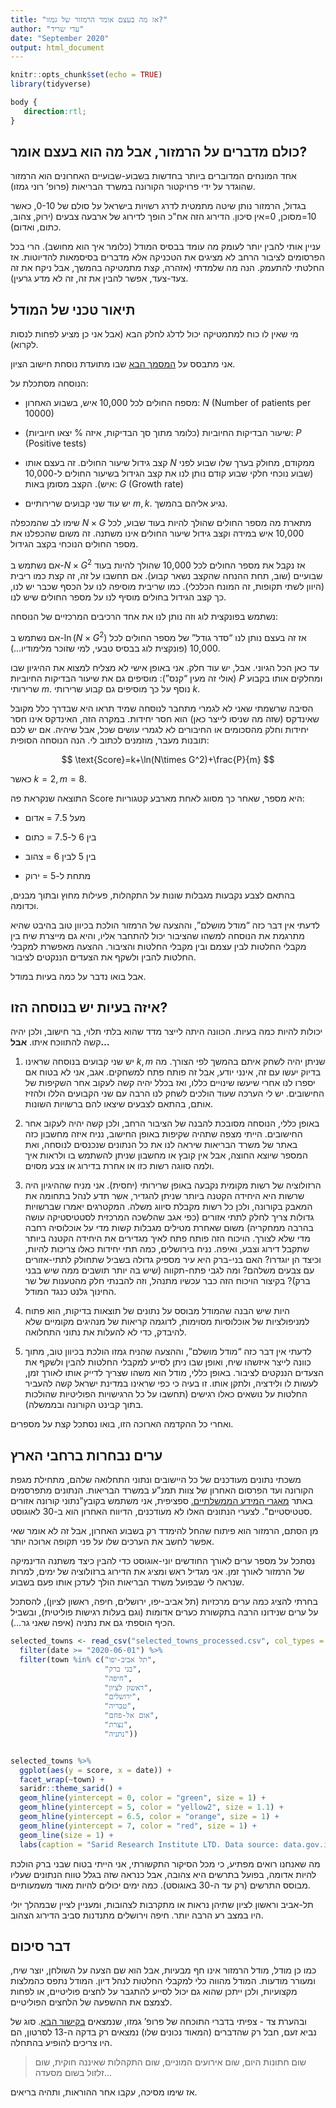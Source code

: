 ```yaml
---
title: "אז מה בעצם אומר הרמזור של גמזו?"
author: "עדי שריד"
date: "September 2020"
output: html_document
---
```


```r
knitr::opts_chunk$set(echo = TRUE)
library(tidyverse)
```

```css
body {
   direction:rtl;
}
```

## כולם מדברים על הרמזור, אבל מה הוא בעצם אומר?

אחד המונחים המדוברים ביותר בחדשות בשבוע-שבועיים האחרונים הוא הרמזור שהוגדר על ידי פרויקטור הקורונה במשרד הבריאות (פרופ' רוני גמזו).

בגדול, הרמזור נותן שיטה מתמטית לדרג רשויות בישראל על סולם של 0-10, כאשר 10=מסוכן, 0=אין סיכון. הדירוג הזה אח\"כ הופך לדירוג של ארבעה צבעים (ירוק, צהוב, כתום, ואדום).

עניין אותי להבין יותר לעומק מה עומד בבסיס המודל (כלומר איך הוא מחושב). הרי בכל הפרסומים לציבור הרחב לא מציגים את הטכניקה אלא מדברים בסיסמאות להדיוטות. אז החלטתי להתעמק. הנה מה שלמדתי (אזהרה, קצת מתמטיקה בהמשך, אבל ניקח את זה צעד-צעד, אפשר להבין את זה, זה לא מדע גרעין).

## תיאור טכני של המודל

מי שאין לו כוח למתמטיקה יכול לדלג לחלק הבא (אבל אני כן מציע לפחות לנסות לקרוא).

אני מתבסס על [המסמך הבא](https://github.com/sarid-ins/coronaIL/raw/master/gamzo_traffic_light/20200830-160844.pdf) שבו מתועדת נוסחת חישוב הציון.

הנוסחה מסתכלת על:

-   מספח החולים לכל 10,000 איש, בשבוע האחרון: $N$ (Number of patients per 10000)

-   שיעור הבדיקות החיוביות (כלומר מתוך סך הבדיקות, איזה % יצאו חיוביות): $P$ (Positive tests)

-   קצב גידול שיעור החולים. זה בעצם אותו $N$ ממקודם, מחולק בערך שלו שבוע לפני (שבוע נוכחי חלקי שבוע קודם נותן לנו את קצב הגידול בשיעור החולים ל-10,000 איש). הקצב מסומן באות: $G$ (Growth rate)

-   יש עוד שני קבועים שרירותיים $m,k$. נגיע אליהם בהמשך.

שימו לב שהמכפלה $N\times G$ מתארת מה מספר החולים שהולך להיות בעוד שבוע, לכל 10,000 איש במידה וקצב גידול שיעור החולים אינו משתנה. זה משום שהכפלנו את מספר החולים הנוכחי בקצב הגידול.

אם נשתמש ב-$N\times G^2$ אז נקבל את מספר החולים לכל 10,000 שהולך להיות בעוד שבועיים (שוב, תחת ההנחה שהקצב נשאר קבוע). אם תחשבו על זה, זה קצת כמו ריבית (היוון לשתי תקופות, זה המונח הכלכלי). כמו שריבית מוסיפה לנו על הכסף שכבר יש לנו, כך קצב הגידול בחולים מוסיף לנו על מספר החולים שיש לנו.

נשתמש בפונקצית לוג וזה נותן לנו את אחד הרכיבים המרכזיים של הנוסחה:

אם נשתמש ב-$\ln(N\times G^2)$ אז זה בעצם נותן לנו "סדר גודל" של מספר החולים לכל 10,000 (פונקצית לוג בבסיס טבעי, למי שזוכר מלימודיו...).

עד כאן הכל הגיוני. אבל, יש עוד חלק. אני באופן אישי לא מצליח למצוא את ההיגיון שבו (אולי זה מעין "קנס"): מוסיפים גם את שיעור הבדיקות החיוביות $P$ ומחלקים אותו בקבוע שרירותי $m$. נוסף על כך מוסיפים גם קבוע שרירותי $k$.

הסיבה שרשמתי שאני לא לגמרי מתחבר לנוסחה שמיד תראו היא שבדרך כלל מקובל שאינדקס (שזה מה שניסו לייצר כאן) הוא חסר יחידות. במקרה הזה, האינדקס אינו חסר יחידות וחלק מהסכומים או החיבורים לא לגמרי עושים שכל, אבל שיהיה. אם יש לכם תובנות מעבר, מוזמנים לכתוב לי. הנה הנוסחה הסופית:

$$
\text{Score}=k+\ln(N\times G^2)+\frac{P}{m}
$$

כאשר $k=2, m=8$.

התוצאה שנקראת פה Score היא מספר, שאחר כך מסווג לאחת מארבע קטגוריות:

-   מעל 7.5 = אדום

-   בין 6 ל-7.5 = כתום

-   בין 5 לבין 6 = צהוב

-   מתחת ל-5 = ירוק

בהתאם לצבע נקבעות מגבלות שונות על התקהלות, פעילות מחוץ ובתוך מבנים, וכדומה.

לדעתי אין דבר כזה "מודל מושלם", וההצעה של הרמזור הולכת בכיוון טוב בהיבט שהיא מתרגמת את הנוסחה למשהו שהציבור יכול להתחבר אליו, והיא גם מייצרת שיח בין מקבלי החלטות לבין עצמם ובין מקבלי החלטות והציבור. ההצעה מאפשרת למקבלי החלטות להבין ולשקף את הצעדים הננקטים לציבור.

אבל בואו נדבר על כמה בעיות במודל.

## איזה בעיות יש בנוסחה הזו?

יכולות להיות כמה בעיות. הכוונה היתה לייצר מדד שהוא בלתי תלוי, בר חישוב, ולכן יהיה קשה להתווכח איתו. **אבל...**

1.  יש שני קבועים בנוסחה שראינו $k,m$ שניתן יהיה לשחק איתם בהמשך לפי הצורך. מה בדיוק יעשו עם זה, אינני יודע, אבל זה פותח פתח למשחקים. אגב, אני לא בטוח אם יספרו לנו אחרי שיעשו שינויים כללו, ואז בכלל יהיה קשה לעקוב אחר השקיפות של החישובים. יש לי הערכה שעוד הולכים לשחק לנו הרבה עם שני הקבועים הללו ולהזיז אותם, בהתאם לצבעים שיצאו להם ברשויות השונות.

2.  באופן כללי, הנוסחה מסובכת להבנה של הציבור הרחב, ולכן קשה יהיה לעקוב אחר החישובים. הייתי מצפה שתהיה שקיפות באופן החישוב, נניח איזה מחשבון כזה באתר של משרד הבריאות שיראה לנו את כל הנתונים שנכנסים לנוסחה, ואת המספר שיוצא החוצה, אבל אין קובץ או מחשבון שניתן להשתמש בו ולראות איך ולמה סווגה רשות כזו או אחרת בדירוג או צבע מסוים.

3.  הרזולוציה של רשות מקומית נקבעה באופן שרירותי (יחסית). אני מניח שההיגיון היה שרשות היא היחידה הקטנה ביותר שניתן להגדיר, אשר תדע לנהל בתחומה את המאבק בקורונה, ולכן כל רשות מקבלת סיווג משלה. המקטרגים יאמרו שברשויות גדולות צריך לחלק לתתי אזורים (כפי אגב שהלשכה המרכזית לסטטיסטיקה עושה בהרבה ממחקריה) משום שאחרת מטילים מגבלות קשות מדי על אוכלוסיה רחבה מדי שלא לצורך. הויכוח הזה פותח פתח לאיך מגדירים את היחידה הקטנה ביותר שתקבל דירוג וצבע, ואיפה. נניח בירושלים, כמה תתי יחידות כאלו צריכות להיות, וכיצד הן יוגדרו? האם בני-ברק היא עיר מספיק גדולה בשביל שתחולק לתתי-אזורים עם צבעים משלהם? ומה לגבי פתח-תקווה (שיש בה יותר תושבים ממה שיש בבני ברק)? בקיצור הויכוח הזה כבר עכשיו מתנהל, וזה להבנתי חלק מהטענות של שר החינוך גלנט כנגד המודל.

4. היות שיש הבנה שהמודל מבוסס על נתונים של תוצאות בדיקות, הוא פתוח למניפולציות של אוכלוסיות מסוימות, לדוגמה קריאות של מנהיגים מקומיים שלא להיבדק, כדי לא להעלות את נתוני התחלואה.

5.  לדעתי אין דבר כזה "מודל מושלם", וההצעה שהניח גמזו הולכת בכיוון טוב, מתוך כוונה לייצר איזשהו שיח, ואופן שבו ניתן לסייע למקבלי החלטות להבין ולשקף את הצעדים הננקטים לציבור. באופן כללי, מודל הוא משהו שצריך לדייק אותו לאורך זמן, לעשות לו ולידציה, ולתקן אותו. זו בעיה כי כפי שראינו במדינת ישראל קשה להעביר החלטות על נושאים כאלו רגישים (תחשבו על כל הרגישויות הפוליטיות שהולכות בתוך קבינט הקורונה ובממשלה).

ואחרי כל ההקדמה הארוכה הזו, בואו נסתכל קצת על מספרים.

## ערים נבחרות ברחבי הארץ

משכתי נתונים מעודכנים של כל היישובים ונתוני התחלואה שלהם, מתחילת מגפת הקורונה ועד הפרסום האחרון של צוות תמנ"ע במשרד הבריאות. הנתונים מתפרסמים באתר [מאגרי המידע הממשלתיים.](https://data.gov.il/dataset/covid-19) ספציפית, אני משתמש בקובץ"נתוני קורונה אזורים סטטיסטיים\". לצערי הנתונים האלו לא מעודכנים, הדיווח האחרון הוא ב-30 לאוגוסט.

מן הסתם, הרמזור הוא פיתוח שהחל להימדד רק בשבוע האחרון, אבל זה לא אומר שאי אפשר לחשב את הערכים שלו על פני תקופה ארוכה יותר.

נסתכל על מספר ערים לאורך החודשים יוני-אוגוסט כדי להבין כיצד משתנה הדינמיקה של הרמזור לאורך זמן. אני מגדיל ראש ומציג את הדירוג ברזולוציה של ימים, למרות שנראה לי שבפועל משרד הבריאות הולך לעדכן אותו פעם בשבוע.

בחרתי להציג כמה ערים מרכזיות (תל אביב-יפו, ירושלים, חיפה, ראשון לציון), להסתכל על ערים שנידונו הרבה בתקשורת כערים אדומות (וגם בעלות רגישות פוליטית), ובשביל הכיף הוספתי גם את נתניה (איפה שאני גר...).

```r
selected_towns <- read_csv("selected_towns_processed.csv", col_types = cols()) %>% 
  filter(date >= "2020-06-01") %>% 
  filter(town %in% c("תל אביב-יפו",
                     "בני ברק",
                     "חיפה",
                     "ראשון לציון",
                     "ירושלים",
                     "טבריה",
                     "אום אל-פחם",
                     "נצרת",
                     "נתניה"))


selected_towns %>% 
  ggplot(aes(y = score, x = date)) + 
  facet_wrap(~town) + 
  saridr::theme_sarid() + 
  geom_hline(yintercept = 0, color = "green", size = 1) + 
  geom_hline(yintercept = 5, color = "yellow2", size = 1.1) + 
  geom_hline(yintercept = 6.5, color = "orange", size = 1) + 
  geom_hline(yintercept = 7, color = "red", size = 1) +
  geom_line(size = 1) + 
  labs(caption = "Sarid Research Institute LTD. Data source: data.gov.il/covid-19")
```

מה שאנחנו רואים מפתיע, כי מכל הסיקור התקשורתי, אני הייתי בטוח שבני ברק הולכת להיות אדומה, בפועל בתרשים היא צהובה, אבל כנראה שזה בגלל טווח הנתונים שעליו מבוסס התרשים (רק עד ה-30 באוגוסט). כמה ימים יכולים להיות מאוד משמעותיים.

תל-אביב וראשון לציון שתיהן נראות או מתקרבות לצהובות, ומעניין לציין שבמהלך יולי היו במצב רע הרבה יותר. חיפה וירושלים מתנדנות סביב הדירוג הצהוב.

## דבר סיכום

כמו כן מודל, מודל הרמזור אינו חף מבעיות, אבל הוא שם הצעה על השולחן, יוצר שיח, ומעורר מודעות. המודל מהווה כלי למקבלי החלטות לנהל דיון. המודל נתפס כהמלצות מקצועיות, ולכן ייתכן שהוא גם יכול לסייע להתגבר על לחצים פוליטיים, או לפחות לצמצם את ההשפעה של הלחצים הפוליטיים.

ובהערת צד - צפיתי בדברי התוכחה של פרופ' גמזו, שנמצאים [בקישור הבא](https://www.mako.co.il/news-lifestyle/2020_q3/Article-b150c8b75e25471026.htm). סוג של נביא זעם, חבל רק שהדברים (המאוד נכונים שלו) נמצאים רק בדקה ה-13 לסרטון, הם היו צריכים להופיע בהתחלה.

> שום חתונות היום, שום אירועים המוניים, שום התקהלות שאיננה חוקית, שום זלזול בשום מסעדה...


אז שימו מסיכה, עקבו אחר ההוראות, ותהיה בריאים.